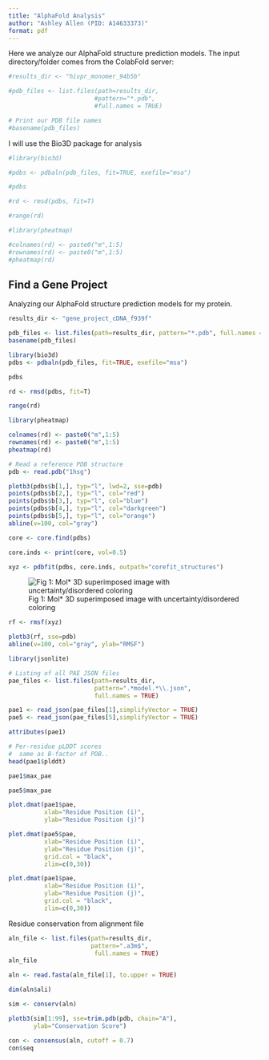 ```yaml
---
title: "AlphaFold Analysis"
author: "Ashley Allen (PID: A14633373)"
format: pdf
---
```


Here we analyze our AlphaFold structure prediction models. The input directory/folder comes from the ColabFold server: 

```r
#results_dir <- "hivpr_monomer_94b5b"
```

```r
#pdb_files <- list.files(path=results_dir,
                        #pattern="*.pdb",
                        #full.names = TRUE)

# Print our PDB file names
#basename(pdb_files)
```


I will use the Bio3D package for analysis
```r
#library(bio3d)

#pdbs <- pdbaln(pdb_files, fit=TRUE, exefile="msa")
```

```r
#pdbs
```

```r
#rd <- rmsd(pdbs, fit=T)

#range(rd)
```

```r
#library(pheatmap)

#colnames(rd) <- paste0("m",1:5)
#rownames(rd) <- paste0("m",1:5)
#pheatmap(rd)
```

## Find a Gene Project

Analyzing our AlphaFold structure prediction models for my protein.

```r
results_dir <- "gene_project_cDNA_f939f" 
```

```r
pdb_files <- list.files(path=results_dir, pattern="*.pdb", full.names = TRUE)
basename(pdb_files)
```

```r
library(bio3d)
pdbs <- pdbaln(pdb_files, fit=TRUE, exefile="msa")
```

```r
pdbs
```

```r
rd <- rmsd(pdbs, fit=T)
```

```r
range(rd)
```

```r
library(pheatmap)

colnames(rd) <- paste0("m",1:5)
rownames(rd) <- paste0("m",1:5)
pheatmap(rd)
```

```r
# Read a reference PDB structure
pdb <- read.pdb("1hsg")
```

```r
plotb3(pdbs$b[1,], typ="l", lwd=2, sse=pdb)
points(pdbs$b[2,], typ="l", col="red")
points(pdbs$b[3,], typ="l", col="blue")
points(pdbs$b[4,], typ="l", col="darkgreen")
points(pdbs$b[5,], typ="l", col="orange")
abline(v=100, col="gray")
```

```r
core <- core.find(pdbs)
```

```r
core.inds <- print(core, vol=0.5)
```

```r
xyz <- pdbfit(pdbs, core.inds, outpath="corefit_structures")
```

![Fig 1: Mol* 3D superimposed image with uncertainty/disordered coloring](3d_colored_uncertainty.png)

```r
rf <- rmsf(xyz)

plotb3(rf, sse=pdb)
abline(v=100, col="gray", ylab="RMSF")
```

```r
library(jsonlite)

# Listing of all PAE JSON files
pae_files <- list.files(path=results_dir,
                        pattern=".*model.*\\.json",
                        full.names = TRUE)
```

```r
pae1 <- read_json(pae_files[1],simplifyVector = TRUE)
pae5 <- read_json(pae_files[5],simplifyVector = TRUE)

attributes(pae1)
```

```r
# Per-residue pLDDT scores 
#  same as B-factor of PDB..
head(pae1$plddt) 
```

```r
pae1$max_pae
```

```r
pae5$max_pae
```

```r
plot.dmat(pae1$pae, 
          xlab="Residue Position (i)",
          ylab="Residue Position (j)")
```

```r
plot.dmat(pae5$pae, 
          xlab="Residue Position (i)",
          ylab="Residue Position (j)",
          grid.col = "black",
          zlim=c(0,30))
```

```r
plot.dmat(pae1$pae, 
          xlab="Residue Position (i)",
          ylab="Residue Position (j)",
          grid.col = "black",
          zlim=c(0,30))
```

Residue conservation from alignment file

```r
aln_file <- list.files(path=results_dir,
                       pattern=".a3m$",
                        full.names = TRUE)
aln_file
```

```r
aln <- read.fasta(aln_file[1], to.upper = TRUE)
```

```r
dim(aln$ali)
```

```r
sim <- conserv(aln)
```

```r
plotb3(sim[1:99], sse=trim.pdb(pdb, chain="A"),
       ylab="Conservation Score")
```

```r
con <- consensus(aln, cutoff = 0.7)
con$seq
```








